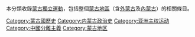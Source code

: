 本分類收錄[[蒙古獨立運動|蒙古獨立運動]]，包括整個[[蒙古地區|蒙古地區]]（含[[外蒙古|外蒙古]]及[[內蒙古|內蒙古]]）的相關條目。

[[Category:蒙古國歷史|Category:蒙古國歷史]]
[[Category:内蒙古政治史|Category:内蒙古政治史]]
[[Category:亚洲主权运动‎|Category:亚洲主权运动‎]]
[[Category:中國分離主義|Category:中國分離主義]]
[[Category:蒙古地区|Category:蒙古地区]]